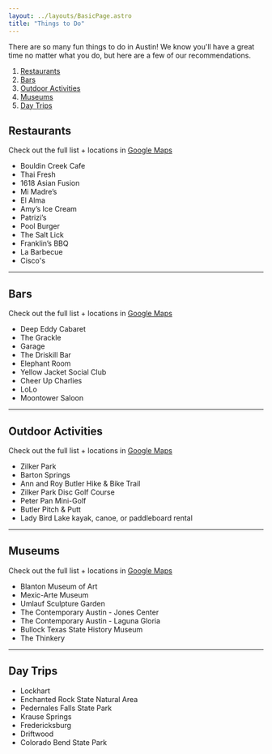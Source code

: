 ```yaml
---
layout: ../layouts/BasicPage.astro
title: "Things to Do"
---
```



There are so many fun things to do in Austin! We know you'll have a great time no matter what you do, but here are a few of our recommendations.

1. [Restaurants](#restaurants)
2. [Bars](#bars)
3. [Outdoor Activities](#outdoor-activities)
4. [Museums](#museums)
5. [Day Trips](#day-trips)

## Restaurants

Check out the full list + locations in <a href="https://goo.gl/maps/jtQ9uK2e7yWxyeDU8" target="_blank">Google Maps</a>

<ul class="md:flex flex-wrap">
  <li class="shrink-1 grow-0 basis-1/2">Bouldin Creek Cafe</li>
  <li class="shrink-1 grow-0 basis-1/2">Thai Fresh</li>
  <li class="shrink-1 grow-0 basis-1/2">1618 Asian Fusion</li>
  <li class="shrink-1 grow-0 basis-1/2">Mi Madre’s</li>
  <li class="shrink-1 grow-0 basis-1/2">El Alma</li>
  <li class="shrink-1 grow-0 basis-1/2">Amy’s Ice Cream</li>
  <li class="shrink-1 grow-0 basis-1/2">Patrizi’s</li>
  <li class="shrink-1 grow-0 basis-1/2">Pool Burger</li>
  <li class="shrink-1 grow-0 basis-1/2">The Salt Lick</li>
  <li class="shrink-1 grow-0 basis-1/2">Franklin’s BBQ</li>
  <li class="shrink-1 grow-0 basis-1/2">La Barbecue</li>
  <li class="shrink-1 grow-0 basis-1/2">Cisco's</li>
</ul>

---

## Bars

Check out the full list + locations in <a href="https://goo.gl/maps/R2SfwfghQJbeuRNK9" target="_blank">Google Maps</a>

- Deep Eddy Cabaret
- The Grackle
- Garage
- The Driskill Bar
- Elephant Room
- Yellow Jacket Social Club
- Cheer Up Charlies
- LoLo
- Moontower Saloon

---

## Outdoor Activities

Check out the full list + locations in <a href="https://goo.gl/maps/f961L4FdtKWLikRD8" target="_blank">Google Maps</a>

- Zilker Park
- Barton Springs
- Ann and Roy Butler Hike & Bike Trail
- Zilker Park Disc Golf Course
- Peter Pan Mini-Golf
- Butler Pitch & Putt
- Lady Bird Lake kayak, canoe, or paddleboard rental

---

## Museums

Check out the full list + locations in <a href="https://goo.gl/maps/or39DnXoV6ARotAV9" target="_blank">Google Maps</a>

- Blanton Museum of Art
- Mexic-Arte Museum
- Umlauf Sculpture Garden
- The Contemporary Austin - Jones Center
- The Contemporary Austin - Laguna Gloria
- Bullock Texas State History Museum
- The Thinkery

---

## Day Trips

- Lockhart
- Enchanted Rock State Natural Area
- Pedernales Falls State Park
- Krause Springs
- Fredericksburg
- Driftwood
- Colorado Bend State Park
